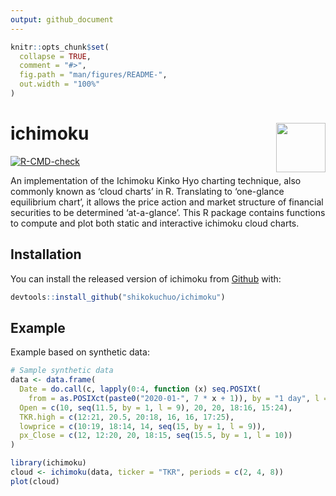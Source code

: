 ```yaml
---
output: github_document
---
```


<!-- README.md is generated from README.Rmd. Please edit that file -->

```r
knitr::opts_chunk$set(
  collapse = TRUE,
  comment = "#>",
  fig.path = "man/figures/README-",
  out.width = "100%"
)
```

# ichimoku <img src='man/figures/logo.jpg' align="right" height="79" />

<!-- badges: start -->
[![R-CMD-check](https://github.com/shikokuchuo/ichimoku/workflows/R-CMD-check/badge.svg)](https://github.com/shikokuchuo/ichimoku/actions)
<!-- badges: end -->

An implementation of the Ichimoku Kinko Hyo charting technique, also commonly known as 'cloud charts' in R. Translating to 'one-glance equilibrium chart', it allows the price action and market structure of financial securities to be determined 'at-a-glance'. This R package contains functions to compute and plot both static and interactive ichimoku cloud charts.

## Installation

You can install the released version of ichimoku from [Github](https://github.com) with:

``` r
devtools::install_github("shikokuchuo/ichimoku")
```

## Example

Example based on synthetic data:

```r
# Sample synthetic data
data <- data.frame(
  Date = do.call(c, lapply(0:4, function (x) seq.POSIXt(
    from = as.POSIXct(paste0("2020-01-", 7 * x + 1)), by = "1 day", l = 5))),
  Open = c(10, seq(11.5, by = 1, l = 9), 20, 20, 18:16, 15:24),
  TKR.high = c(12:21, 20.5, 20:18, 16, 16, 17:25),
  lowprice = c(10:19, 18:14, 14, seq(15, by = 1, l = 9)),
  px_Close = c(12, 12:20, 20, 18:15, seq(15.5, by = 1, l = 10))
)
```

```r
library(ichimoku)
cloud <- ichimoku(data, ticker = "TKR", periods = c(2, 4, 8))
plot(cloud)
```
